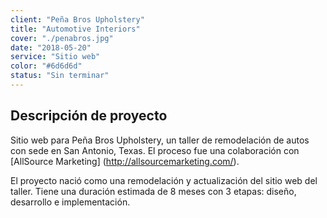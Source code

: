 ```yaml
---
client: "Peña Bros Upholstery"
title: "Automotive Interiors"
cover: "./penabros.jpg"
date: "2018-05-20"
service: "Sitio web"
color: "#6d6d6d"
status: "Sin terminar"
---
```


## Descripción de proyecto

Sitio web para Peña Bros Upholstery, un taller de remodelación de autos con sede en San Antonio, Texas. El proceso fue una colaboración con [AllSource Marketing] (http://allsourcemarketing.com/).

El proyecto nació como una remodelación y actualización del sitio web del taller. Tiene una duración estimada de 8 meses con 3 etapas: diseño, desarrollo e implementación. 

